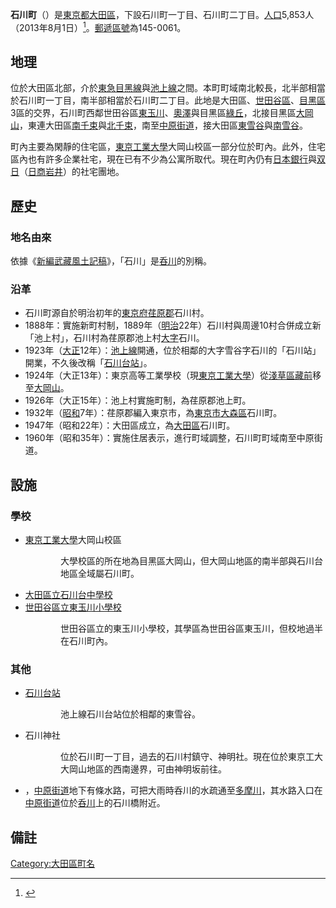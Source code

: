 {{Pathnav|日本|東京都|大田區|'''石川町'''|hide=1|frame=1}}
{{Infobox Settlement
|official_name = 石川町
|native_name =
|settlement_type = [[町|町]]
|image_skyline = Titech S-5 Bldg 2007.jpg
|imagesize = 240px
|image_caption = [[東京工業大學|東京工業大學]]大岡山南5號館（石川町一丁目）
|image_flag =
|image_seal =
| image_map =
| map_caption =
| pushpin_map = Tokyo city
|subdivision_type = [[國家|國家]]
|subdivision_name = [[File:Flag_of_Japan.svg|border]] [[日本|日本]]
|subdivision_type1 = [[都道府縣|都道府縣]]
|subdivision_name1 = [[File:Flag_of_Tokyo_Prefecture.svg|25px]] [[東京都|東京都]]
|subdivision_type2 = [[東京都區部|特別區]]
|subdivision_name2 = [[File:Flag_of_Ota,_Tokyo.svg|25px]] [[大田區|大田區]]
|subdivision_type3 = [[地域|地域]]
|subdivision_name3 = [[大森區|大森地域]]
|established_title =
|established_date =
|government_type =
|leader_title =
|leader_name =
|area_magnitude =
|area_total_sq_mi =
|area_total_km2 =
|area_land_sq_mi =
|area_land_km2 =
|area_urban_sq_mi =
|area_urban_km2 =
|area_metro_km2 =
|area_metro_sq_mi =
|population_as_of= 2013年（平成25年）8月1日
|population_footnotes =
|population_total = 5,853
|population_urban =
|population_metro =
|population_density_sq_mi =
|population_density_km2 =
| timezone = [[日本標準時間|JST]]
| utc_offset = +9
|timezone_DST =
|utc_offset_DST =
|latd=35|latm=36|lats=3.7|latNS=N
|longd=139|longm=40|longs=59.9|longEW=E
|elevation_footnotes=
|elevation_m =
|elevation_ft =
|postal_code_type = [[郵遞區號|郵遞區號]]
|postal_code = 145-0061
|area_code =
|website =
|footnotes =
}}
'''石川町'''（{{jpn|j=石川町|hg=いしかわちょう|rm=Ishikawachō|f=y}}）是[[東京都|東京都]][[大田區|大田區]]，下設石川町一丁目、石川町二丁目。[[人口|人口]]5,853人（2013年8月1日）<ref>{{Cite web |url=http://www.city.ota.tokyo.jp/kuseijoho/suuji/jinkou/setai_jinkou/oota_suji2508.html |title=大田区ホームページ：平成25年8月1日現在 |accessdate=2013-08-18 |archive-date=2014-02-18 |archive-url=https://web.archive.org/web/20140218230417/http://www.city.ota.tokyo.jp/kuseijoho/suuji/jinkou/setai_jinkou/oota_suji2508.html |dead-url=no }}</ref>。[[郵遞區號|郵遞區號]]為145-0061。

== 地理 ==
位於大田區北部，介於[[東急目黑線|東急目黑線]]與[[東急池上線|池上線]]之間。本町町域南北較長，北半部相當於石川町一丁目，南半部相當於石川町二丁目。此地是大田區、[[世田谷區|世田谷區]]、[[目黑區|目黑區]]3區的交界，石川町西鄰世田谷區[[東玉川|東玉川]]、[[奧澤_(世田谷區)|奧澤]]與目黑區[[綠丘_(目黑區)|綠丘]]，北接目黑區[[大岡山|大岡山]]，東連大田區[[南千束|南千束]]與[[北千束|北千束]]，南至[[中原街道|中原街道]]，接大田區[[東雪谷|東雪谷]]與[[南雪谷|南雪谷]]。

町內主要為閑靜的住宅區，[[東京工業大學|東京工業大學]]大岡山校區一部分位於町內。此外，住宅區內也有許多企業社宅，現在已有不少為公寓所取代。現在町內仍有[[日本銀行|日本銀行]]與[[双日|双日]]（[[日商岩井|日商岩井]]）的社宅團地。

== 歷史 ==
=== 地名由來 ===
依據《[[新編武藏風土記稿|新編武藏風土記稿]]》，「石川」是[[呑川|呑川]]的別稱。
=== 沿革 ===
* 石川町源自於明治初年的[[東京府|東京府]][[荏原郡|荏原郡]]石川村。
* 1888年：實施新町村制，1889年（[[明治|明治]]22年）石川村與周邊10村合併成立新「池上村」，石川村為荏原郡池上村[[大字|大字]]石川。
* 1923年（[[大正|大正]]12年）：[[池上線|池上線]]開通，位於相鄰的大字雪谷字石川的「石川站」開業，不久後改稱「[[石川台站|石川台站]]」。
* 1924年（大正13年）：東京高等工業學校（現[[東京工業大學|東京工業大學]]）從[[淺草區|淺草區]][[藏前|藏前]]移至[[大岡山|大岡山]]。
* 1926年（大正15年）：池上村實施町制，為荏原郡池上町。
* 1932年（[[昭和|昭和]]7年）：荏原郡編入東京市，為[[東京市|東京市]][[大森區|大森區]]石川町。
* 1947年（昭和22年）：大田區成立，為[[大田區|大田區]]石川町。
* 1960年（昭和35年）：實施住居表示，進行町域調整，石川町町域南至中原街道。

== 設施 ==
=== 學校 ===
* [[東京工業大學|東京工業大學]]大岡山校區
:: 大學校區的所在地為目黑區大岡山，但大岡山地區的南半部與石川台地區全域屬石川町。
* [[大田區立石川台中學校|大田區立石川台中學校]]
* [[世田谷區立東玉川小學校|世田谷區立東玉川小學校]]
:: 世田谷區立的東玉川小學校，其學區為世田谷區東玉川，但校地過半在石川町內。

=== 其他 ===
* [[石川台站|石川台站]]
:: 池上線石川台站位於相鄰的東雪谷。
* 石川神社
:: 位於石川町一丁目，過去的石川村鎮守、神明社。現在位於東京工大大岡山地區的西南邊界，可由神明坂前往。
* ，[[中原街道|中原街道]]地下有條水路，可把大雨時呑川的水疏通至[[多摩川|多摩川]]，其水路入口在[[中原街道|中原街道]]位於[[呑川|呑川]]上的石川橋附近。

== 備註 ==
{{Reflist}}

{{大田區的町名}}
{{coord|35|36|3.7|N|139|40|59.9|E|region:JP|display=title}}
{{DEFAULTSORT:Ishikawacho}}
[[Category:大田區町名|Category:大田區町名]]
